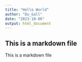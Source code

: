 ```yaml
---
title: "Hello World"
author: "Du_Gall"
date: "2023-10-06"
output: html_document
---
```

## This is a markdown file

This is a markdown file